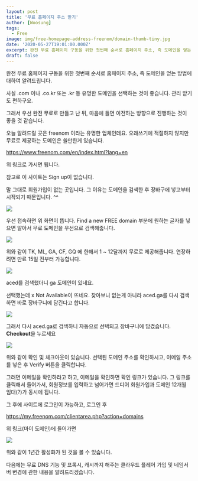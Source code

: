 ```yaml
---
layout: post
title: '무료 홈페이지 주소 받기'
author: [Woosung]
tags: 
  - Free
image: img/free-homepage-address-freenom/domain-thumb-tiny.jpg
date: '2020-05-27T19:01:00.000Z'
excerpt: 완전 무료 홈페이지 구동을 위한 첫번째 순서로 홈페이지 주소, 즉 도메인을 얻는 방법에 대하여 알려드립니다.
draft: false
---
```


완전 무료 홈페이지 구동을 위한 첫번째 순서로 홈페이지 주소, 즉 도메인을 얻는 방법에 대하여 알려드립니다.

사실 .com 이나 .co.kr 또는 .kr 등 유명한 도메인을 선택하는 것이 좋습니다. 관리 받기도 편하구요.

그래서 우선 완전 무료로 만들고 난 뒤, 마음에 들면 이전하는 방향으로 진행하는 것이 좋을 것 같습니다.

오늘 알려드릴 곳은 freenom 이라는 유명한 업체인데요. 오래쓰기에 적절하지 않지만 무료로 제공하는 도메인은 쓸만한게 있습니다. 


<a href="https://www.freenom.com/en/index.html?lang=en" target="_blank" rel="noopener noreferrer">https://www.freenom.com/en/index.html?lang=en</a>

위 링크로 가시면 됩니다.

참고로 이 사이트는 Sign up이 없습니다. 

말 그대로 회원가입이 없는 곳입니다. 그 이유는 도메인을 검색한 후 장바구에 넣고부터 시작되기 때문입니다. ^^

![](img/free-homepage-address-freenom/freenom.jpg)

우선 접속하면 위 화면이 뜹니다. Find a new FREE domain 부분에 원하는 글자를 넣으면 알아서 무료 도메인을 우선으로 검색해줍니다.

![](img/free-homepage-address-freenom/free-domain.jpg)

위와 같이 TK, ML, GA, CF, GQ 에 한해서 1 ~ 12달까지 무료로 제공해줍니다. 연장하려면 만료 15일 전부터 가능합니다.

![](img/free-homepage-address-freenom/aced-search.jpg)

aced를 검색했더니 ga 도메인이 있네요.

선택했는데 x Not Available이 뜨네요. 찾아보니 없는게 아니라 aced.ga를 다시 검색하면 바로 장바구니에 담긴다고 합니다.

![](img/free-homepage-address-freenom/aced-checkout.jpg)

그래서 다시 aced.ga로 검색하니 자동으로 선택되고 장바구니에 담겼습니다. **Checkout**을 누르세요

![](img/free-homepage-address-freenom/checkout.jpg)

위와 같이 확인 및 체크아웃이 있습니다. 선택된 도메인 주소를 확인하시고, 이메일 주소를 넣은 후 Verify 버튼을 클릭합니다.

그러면 이메일을 확인하라고 하고, 이메일을 확인하면 확인 링크가 있습니다. 그 링크를 클릭해서 들어가서, 회원정보를 입력하고 넘어가면 드디어 회원가입과 도메인 12개월 임대(?)가 동시에 됩니다.

그 후에 사이트에 로그인이 가능하고, 로그인 후 

<a href="https://my.freenom.com/clientarea.php?action=domains" target="_blank" rel="noopener noreferrer">https://my.freenom.com/clientarea.php?action=domains</a>

위 링크(마이 도메인)에 들어가면 

![](img/free-homepage-address-freenom/my-domain.jpg)

위와 같이 1년간 활성화가 된 것을 볼 수 있습니다.

다음에는 무료 DNS 기능 및 프록시, 캐시까지 해주는 클라우드 플레어 가입 및 네임서버 변경에 관한 내용을 알려드리겠습니다.
